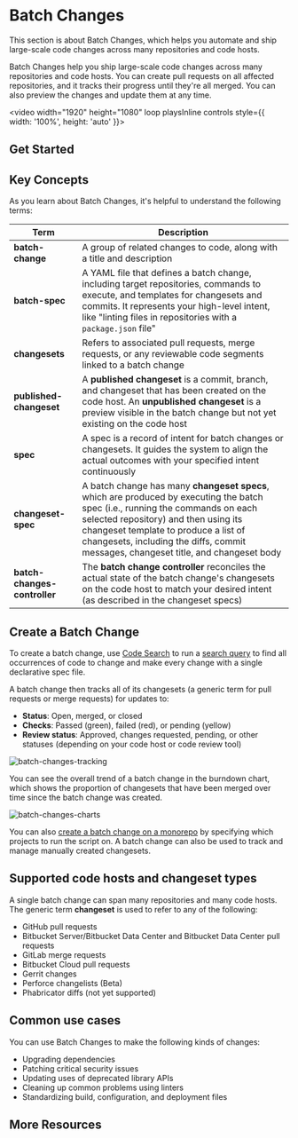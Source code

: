 # Batch Changes

<p className="subtitle">This section is about Batch Changes, which helps you automate and ship large-scale code changes across many repositories and code hosts.</p>

Batch Changes help you ship large-scale code changes across many repositories and code hosts. You can create pull requests on all affected repositories, and it tracks their progress until they're all merged. You can also preview the changes and update them at any time.

<video width="1920" height="1080" loop playsInline controls style={{ width: '100%', height: 'auto' }}>
 <source src="https://storage.googleapis.com/sourcegraph-assets/Docs/Media/batch-changes.webm" type="video/webm"/>
</video>

## Get Started

<QuickLinks>
<QuickLink title="Quickstart" icon='lightbulb' href="/batch_changes/quickstart" description="Get started with Batch Changes." />
<QuickLink title="Create a Batch Change" icon='presets' href="/batch_changes/explanations/introduction_to_batch_changes" description="Learn how Batch Changes works." />
<QuickLink title="Examples" icon='theming' href="/batch_changes/references/requirements" description="Learn about the requirements for running Batch Changes." />
<QuickLink title="Batch Spec Reference" icon='installation' href="https://www.youtube.com/watch?v=GKyHYqH6ggY" description="Watch the Batch Changes demo video to see what it's capable of." />
</QuickLinks>

## Key Concepts

As you learn about Batch Changes, it's helpful to understand the following terms:

|           **Term**           |                                                                                                                                            **Description**                                                                                                                                            |
| ---------------------------- | ----------------------------------------------------------------------------------------------------------------------------------------------------------------------------------------------------------------------------------------------------------------------------------------------------- |
| **batch-change**             | A group of related changes to code, along with a title and description                                                                                                                                                                                                                                |
| **batch-spec**               | A YAML file that defines a batch change, including target repositories, commands to execute, and templates for changesets and commits. It represents your high-level intent, like "linting files in repositories with a `package.json` file"                                                          |
| **changesets**               | Refers to associated pull requests, merge requests, or any reviewable code segments linked to a batch change                                                                                                                                                                                          |
| **published-changeset**      | A **published changeset** is a commit, branch, and changeset that has been created on the code host. An **unpublished changeset** is a preview visible in the batch change but not yet existing on the code host                                                                                      |
| **spec**                     | A spec is a record of intent for batch changes or changesets. It guides the system to align the actual outcomes with your specified intent continuously                                                                                                                                               |
| **changeset-spec**           | A batch change has many **changeset specs**, which are produced by executing the batch spec (i.e., running the commands on each selected repository) and then using its changeset template to produce a list of changesets, including the diffs, commit messages, changeset title, and changeset body |
| **batch-changes-controller** | The **batch change controller** reconciles the actual state of the batch change's changesets on the code host to match your desired intent (as described in the changeset specs)                                                                                                                      |

## Create a Batch Change

To create a batch change, use [Code Search](/code-search) to run a [search query](/code-search/queries) to find all occurrences of code to change and make every change with a single declarative spec file.

A batch change then tracks all of its changesets (a generic term for pull requests or merge requests) for updates to:

- **Status**: Open, merged, or closed
- **Checks**: Passed (green), failed (red), or pending (yellow)
- **Review status**: Approved, changes requested, pending, or other statuses (depending on your code host or code review tool)

![batch-changes-tracking](https://sourcegraphstatic.com/docs/images/batch_changes/batch_tracking_sourcegraph_prs.png)

You can see the overall trend of a batch change in the burndown chart, which shows the proportion of changesets that have been merged over time since the batch change was created.

![batch-changes-charts](https://sourcegraphstatic.com/docs/images/batch_changes/batch_tracking_sourcegraph_prs_burndown.png)

You can also [create a batch change on a monorepo](/batch_changes/how-tos/creating_changesets_per_project_in_monorepos) by specifying which projects to run the script on. A batch change can also be used to track and manage manually created changesets.

## Supported code hosts and changeset types

A single batch change can span many repositories and many code hosts. The generic term **changeset** is used to refer to any of the following:

- GitHub pull requests
- Bitbucket Server/Bitbucket Data Center and Bitbucket Data Center pull requests
- GitLab merge requests
- Bitbucket Cloud pull requests
- Gerrit changes
- Perforce changelists (Beta)
- Phabricator diffs (not yet supported)

## Common use cases

You can use Batch Changes to make the following kinds of changes:

- Upgrading dependencies
- Patching critical security issues
- Updating uses of deprecated library APIs
- Cleaning up common problems using linters
- Standardizing build, configuration, and deployment files

## More Resources

<QuickLinks>
<QuickLink title="Batch Changes design theory" icon='lightbulb' href="/batch-changes/design" description="Learn everything about how is the Batch Changes feature designed." />
<QuickLink title="Requirements" icon='presets' href="/batch-changes/requirements" description="Learn about the requirements before getting started with Batch Changes with the Sourcegraph CLI." />
</QuickLinks>
